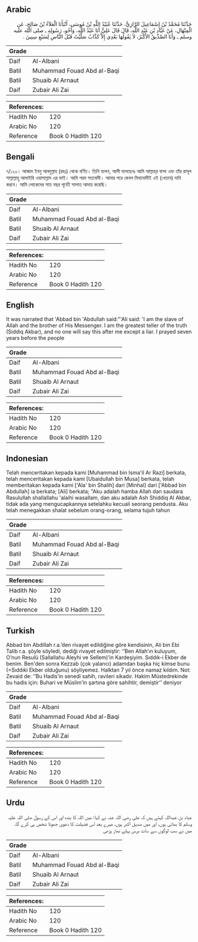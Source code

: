 ## Arabic


<div dir="rtl" lang="ar" style={{fontSize:'larger',backgroundColor:'#f8f9fa',padding:20}}>
حَدَّثَنَا مُحَمَّدُ بْنُ إِسْمَاعِيلَ الرَّازِيُّ، حَدَّثَنَا عُبَيْدُ اللَّهِ بْنُ مُوسَى، أَنْبَأَنَا الْعَلاَءُ بْنُ صَالِحٍ، عَنِ الْمِنْهَالِ، عَنْ عَبَّادِ بْنِ عَبْدِ اللَّهِ، قَالَ قَالَ عَلِيٌّ أَنَا عَبْدُ اللَّهِ، وَأَخُو، رَسُولِهِ ـ صلى الله عليه وسلم ـ وَأَنَا الصِّدِّيقُ الأَكْبَرُ، لاَ يَقُولُهَا بَعْدِي إِلاَّ كَذَّابٌ صَلَّيْتُ قَبْلَ النَّاسِ لِسَبْعِ سِنِينَ ‏.‏
</div>
<div style={{backgroundColor:'#f8f9fa',padding:20, marginBottom: 10}}><table> <thead> <tr> <th>Grade</th> <th></th> </tr> </thead> <tbody> <tr><td>Daif</td><td>Al-Albani</td></tr><tr><td>Batil</td><td>Muhammad Fouad Abd al-Baqi</td></tr><tr><td>Batil</td><td>Shuaib Al Arnaut</td></tr><tr><td>Daif</td><td>Zubair Ali Zai</td></tr></tbody></table><table> <thead> <tr> <th>References:</th> <th></th> </tr> </thead> <tbody><tr><td>Hadith No</td><td>120</td></tr><tr><td>Arabic No</td><td>120</td></tr><tr><td>Reference</td><td>Book 0 Hadith 120</td></tr></tbody></table></div>

## Bengali


<div dir="ltr" lang="bn" style={{fontSize:'larger',backgroundColor:'#f8f9fa',padding:20}}>
৭/১২০। আব্বাদ ইবনু আবদুল্লাহ (রহঃ) থেকে বর্ণিত। তিনি বলেন, আলী বলেছেনঃ আমি আল্লাহ্‌র বান্দা এবং তাঁর রাসূল সাল্লাল্লাহু আলাইহি ওয়াসাল্লাম এর ভাই। আমি পরম সত্যবাদী। আমার পরে কেবল মিথ্যাবাদীই এই (খেতাব) দাবি করবে। আমি লোকেদের সাত বছর পূর্বেই সালাত আদায় করেছি।
</div>
<div style={{backgroundColor:'#f8f9fa',padding:20, marginBottom: 10}}><table> <thead> <tr> <th>Grade</th> <th></th> </tr> </thead> <tbody> <tr><td>Daif</td><td>Al-Albani</td></tr><tr><td>Batil</td><td>Muhammad Fouad Abd al-Baqi</td></tr><tr><td>Batil</td><td>Shuaib Al Arnaut</td></tr><tr><td>Daif</td><td>Zubair Ali Zai</td></tr></tbody></table><table> <thead> <tr> <th>References:</th> <th></th> </tr> </thead> <tbody><tr><td>Hadith No</td><td>120</td></tr><tr><td>Arabic No</td><td>120</td></tr><tr><td>Reference</td><td>Book 0 Hadith 120</td></tr></tbody></table></div>

## English


<div dir="ltr" lang="en" style={{fontSize:'larger',backgroundColor:'#f8f9fa',padding:20}}>
It was narrated that 'Abbad bin 'Abdullah said:"'Ali said: 'I am the slave of Allah and the brother of His Messenger. I am the greatest teller of the truth (Siddiq Akbar), and no one will say this after me except a liar. I prayed seven years before the people
</div>
<div style={{backgroundColor:'#f8f9fa',padding:20, marginBottom: 10}}><table> <thead> <tr> <th>Grade</th> <th></th> </tr> </thead> <tbody> <tr><td>Daif</td><td>Al-Albani</td></tr><tr><td>Batil</td><td>Muhammad Fouad Abd al-Baqi</td></tr><tr><td>Batil</td><td>Shuaib Al Arnaut</td></tr><tr><td>Daif</td><td>Zubair Ali Zai</td></tr></tbody></table><table> <thead> <tr> <th>References:</th> <th></th> </tr> </thead> <tbody><tr><td>Hadith No</td><td>120</td></tr><tr><td>Arabic No</td><td>120</td></tr><tr><td>Reference</td><td>Book 0 Hadith 120</td></tr></tbody></table></div>

## Indonesian


<div dir="ltr" lang="id" style={{fontSize:'larger',backgroundColor:'#f8f9fa',padding:20}}>
Telah menceritakan kepada kami [Muhammad bin Isma'il Ar Razi] berkata, telah menceritakan kepada kami [Ubaidullah bin Musa] berkata, telah memberitakan kepada kami ['Ala' bin Shalih] dari [Minhal] dari ['Abbad bin Abdullah] ia berkata; [Ali] berkata; "Aku adalah hamba Allah dan saudara Rasulullah shallallahu 'alaihi wasallam, dan aku adalah Ash Shiddiq Al Akbar, tidak ada yang mengucapkannya setelahku kecuali seorang pendusta. Aku telah menegakkan shalat sebelum orang-orang, selama tujuh tahun
</div>
<div style={{backgroundColor:'#f8f9fa',padding:20, marginBottom: 10}}><table> <thead> <tr> <th>Grade</th> <th></th> </tr> </thead> <tbody> <tr><td>Daif</td><td>Al-Albani</td></tr><tr><td>Batil</td><td>Muhammad Fouad Abd al-Baqi</td></tr><tr><td>Batil</td><td>Shuaib Al Arnaut</td></tr><tr><td>Daif</td><td>Zubair Ali Zai</td></tr></tbody></table><table> <thead> <tr> <th>References:</th> <th></th> </tr> </thead> <tbody><tr><td>Hadith No</td><td>120</td></tr><tr><td>Arabic No</td><td>120</td></tr><tr><td>Reference</td><td>Book 0 Hadith 120</td></tr></tbody></table></div>

## Turkish


<div dir="ltr" lang="tr" style={{fontSize:'larger',backgroundColor:'#f8f9fa',padding:20}}>
Abbad bin Abdillah r.a.’den rivayet edildiğine göre kendisinin, Ali bin Ebi Talib r.a. şöyle söyledi, dediği rivayet edilmiştir: ‘’Ben Allah’ın kuluyum, O’nun Resulü (Sallallahu Aleyhi ve Sellem)’in Kardeşiyim. Sıddık-i Ekber de benim. Ben'den sonra Kezzab (çok yalancı) adamdan başka hiç kimse bunu (=Sıddıki Ekber olduğunu) söyliyemez. Halktan 7 yıl önce namaz kıldım. Not: Zevaid de: ‘’Bu Hadis’in senedi sahih, ravileri sikadır. Hakim Müstedrekinde bu hadis için: Buhari ve Müslim’in şartına göre sahihtir, demiştir’’ deniyor
</div>
<div style={{backgroundColor:'#f8f9fa',padding:20, marginBottom: 10}}><table> <thead> <tr> <th>Grade</th> <th></th> </tr> </thead> <tbody> <tr><td>Daif</td><td>Al-Albani</td></tr><tr><td>Batil</td><td>Muhammad Fouad Abd al-Baqi</td></tr><tr><td>Batil</td><td>Shuaib Al Arnaut</td></tr><tr><td>Daif</td><td>Zubair Ali Zai</td></tr></tbody></table><table> <thead> <tr> <th>References:</th> <th></th> </tr> </thead> <tbody><tr><td>Hadith No</td><td>120</td></tr><tr><td>Arabic No</td><td>120</td></tr><tr><td>Reference</td><td>Book 0 Hadith 120</td></tr></tbody></table></div>

## Urdu


<div dir="rtl" lang="ur" style={{fontSize:'larger',backgroundColor:'#f8f9fa',padding:20}}>
عباد بن عبداللہ کہتے ہیں کہ علی رضی اللہ عنہ نے کہا: میں اللہ کا بندہ اور اس کے رسول صلی اللہ علیہ وسلم کا بھائی ہوں، اور میں صدیق اکبر ہوں، میرے بعد اس فضیلت کا دعویٰ جھوٹا شخص ہی کرے گا، میں نے سب لوگوں سے سات برس پہلے نماز پڑھی
</div>
<div style={{backgroundColor:'#f8f9fa',padding:20, marginBottom: 10}}><table> <thead> <tr> <th>Grade</th> <th></th> </tr> </thead> <tbody> <tr><td>Daif</td><td>Al-Albani</td></tr><tr><td>Batil</td><td>Muhammad Fouad Abd al-Baqi</td></tr><tr><td>Batil</td><td>Shuaib Al Arnaut</td></tr><tr><td>Daif</td><td>Zubair Ali Zai</td></tr></tbody></table><table> <thead> <tr> <th>References:</th> <th></th> </tr> </thead> <tbody><tr><td>Hadith No</td><td>120</td></tr><tr><td>Arabic No</td><td>120</td></tr><tr><td>Reference</td><td>Book 0 Hadith 120</td></tr></tbody></table></div>